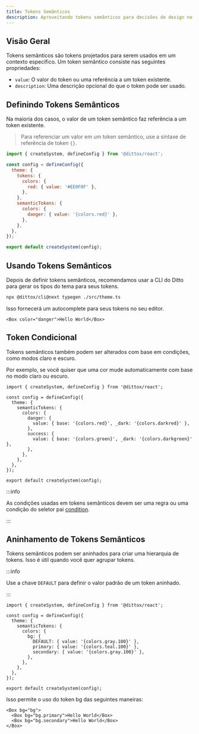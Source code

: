 ```yaml
---
title: Tokens Semânticos
description: Aproveitando tokens semânticos para decisões de design no seu app.
---
```


## Visão Geral

Tokens semânticos são tokens projetados para serem usados em um contexto específico. Um token semântico consiste nas seguintes propriedades:

- `value`: O valor do token ou uma referência a um token existente.
- `description`: Uma descrição opcional do que o token pode ser usado.

## Definindo Tokens Semânticos

Na maioria dos casos, o valor de um token semântico faz referência a um token existente.

> Para referenciar um valor em um token semântico, use a sintaxe de referência de token `{}`.

```js title="theme.ts"
import { createSystem, defineConfig } from '@dittox/react';

const config = defineConfig({
  theme: {
    tokens: {
      colors: {
        red: { value: '#EE0F0F' },
      },
    },
    semanticTokens: {
      colors: {
        danger: { value: '{colors.red}' },
      },
    },
  },
});

export default createSystem(config);
```

## Usando Tokens Semânticos

Depois de definir tokens semânticos, recomendamos usar a CLI do Ditto para gerar os tipos do tema para seus tokens.

```bash
npx @dittox/cli@next typegen ./src/theme.ts
```

Isso fornecerá um autocomplete para seus tokens no seu editor.

```tsx
<Box color="danger">Hello World</Box>
```

## Token Condicional

Tokens semânticos também podem ser alterados com base em condições, como modos claro e escuro.

Por exemplo, se você quiser que uma cor mude automaticamente com base no modo claro ou escuro.

```tsx
import { createSystem, defineConfig } from '@dittox/react';

const config = defineConfig({
  theme: {
    semanticTokens: {
      colors: {
        danger: {
          value: { base: '{colors.red}', _dark: '{colors.darkred}' },
        },
        success: {
          value: { base: '{colors.green}', _dark: '{colors.darkgreen}' },
        },
      },
    },
  },
});

export default createSystem(config);
```

:::info

As condições usadas em tokens semânticos devem ser uma regra ou uma condição do seletor pai [condition](/styling/concepts/conditional-styles#reference).

:::

## Aninhamento de Tokens Semânticos

Tokens semânticos podem ser aninhados para criar uma hierarquia de tokens. Isso é útil quando você quer agrupar tokens.

:::info

Use a chave `DEFAULT` para definir o valor padrão de um token aninhado.

:::

```tsx
import { createSystem, defineConfig } from '@dittox/react';

const config = defineConfig({
  theme: {
    semanticTokens: {
      colors: {
        bg: {
          DEFAULT: { value: '{colors.gray.100}' },
          primary: { value: '{colors.teal.100}' },
          secondary: { value: '{colors.gray.100}' },
        },
      },
    },
  },
});

export default createSystem(config);
```

Isso permite o uso do token bg das seguintes maneiras:

```tsx
<Box bg="bg">
  <Box bg="bg.primary">Hello World</Box>
  <Box bg="bg.secondary">Hello World</Box>
</Box>
```
